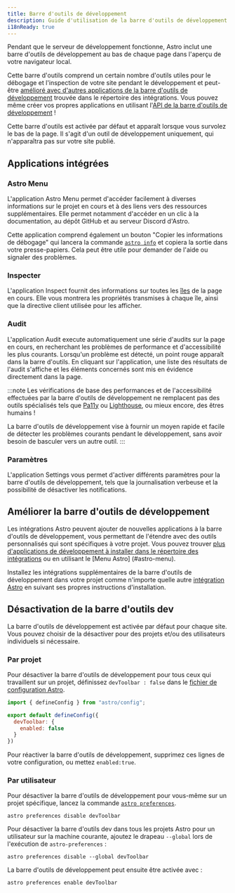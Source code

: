 ```yaml
---
title: Barre d'outils de développement
description: Guide d'utilisation de la barre d'outils de développement dans Astro
i18nReady: true
---
```


Pendant que le serveur de développement fonctionne, Astro inclut une barre d'outils de développement au bas de chaque page dans l'aperçu de votre navigateur local.

Cette barre d'outils comprend un certain nombre d'outils utiles pour le débogage et l'inspection de votre site pendant le développement et peut-être [amélioré avec d'autres applications de la barre d'outils de développement](#améliorer-la-barre-doutils-de-développement) trouvée dans le répertoire des intégrations. Vous pouvez même créer vos propres applications en utilisant l'[API de la barre d'outils de développement](/fr/reference/dev-toolbar-app-reference/) !

Cette barre d'outils est activée par défaut et apparaît lorsque vous survolez le bas de la page. Il s'agit d'un outil de développement uniquement, qui n'apparaîtra pas sur votre site publié.

## Applications intégrées

### Astro Menu

L'application Astro Menu permet d'accéder facilement à diverses informations sur le projet en cours et à des liens vers des ressources supplémentaires. Elle permet notamment d'accéder en un clic à la documentation, au dépôt GitHub et au serveur Discord d'Astro.

Cette application comprend également un bouton "Copier les informations de débogage" qui lancera la commande [`astro info`](/fr/reference/cli-reference/#astro-info) et copiera la sortie dans votre presse-papiers. Cela peut être utile pour demander de l'aide ou signaler des problèmes.

### Inspecter

L'application Inspect fournit des informations sur toutes les [îles](/fr/concepts/islands/) de la page en cours. Elle vous montrera les propriétés transmises à chaque île, ainsi que la directive client utilisée pour les afficher.

### Audit

L'application Audit execute automatiquement une série d'audits sur la page en cours, en recherchant les problèmes de performance et d'accessibilité les plus courants. Lorsqu'un problème est détecté, un point rouge apparaît dans la barre d'outils. En cliquant sur l'application, une liste des résultats de l'audit s'affiche et les éléments concernés sont mis en évidence directement dans la page.

:::note
Les vérifications de base des performances et de l'accessibilité effectuées par la barre d'outils de développement ne remplacent pas des outils spécialisés tels que [Pa11y](https://pa11y.org/) ou [Lighthouse](https://developers.google.com/web/tools/lighthouse), ou mieux encore, des êtres humains !

La barre d'outils de développement vise à fournir un moyen rapide et facile de détecter les problèmes courants pendant le développement, sans avoir besoin de basculer vers un autre outil.
:::

### Paramètres

L'application Settings vous permet d'activer différents paramètres pour la barre d'outils de développement, tels que la journalisation verbeuse et la possibilité de désactiver les notifications.

## Améliorer la barre d'outils de développement

Les intégrations Astro peuvent ajouter de nouvelles applications à la barre d'outils de développement, vous permettant de l'étendre avec des outils personnalisés qui sont spécifiques à votre projet. Vous pouvez trouver [plus d'applications de développement à installer dans le répertoire des intégrations](https://astro.build/integrations/?search=&categories%5B%5D=toolbar) ou en utilisant le [Menu Astro] (#astro-menu).

Installez les intégrations supplémentaires de la barre d'outils de développement dans votre projet comme n'importe quelle autre [intégration Astro](/fr/guides/integrations-guide/) en suivant ses propres instructions d'installation.

## Désactivation de la barre d'outils dev

La barre d'outils de développement est activée par défaut pour chaque site. Vous pouvez choisir de la désactiver pour des projets et/ou des utilisateurs individuels si nécessaire.

### Par projet

Pour désactiver la barre d'outils de développement pour tous ceux qui travaillent sur un projet, définissez `devToolbar : false` dans le [fichier de configuration Astro](/fr/reference/configuration-reference/#devtoolbarenabled).

```js title="astro.config.mjs" ins={4-6}
import { defineConfig } from "astro/config";

export default defineConfig({
  devToolbar: {
    enabled: false
  }
})
```

Pour réactiver la barre d'outils de développement, supprimez ces lignes de votre configuration, ou mettez `enabled:true`.

### Par utilisateur

Pour désactiver la barre d'outils de développement pour vous-même sur un projet spécifique, lancez la commande [`astro preferences`](/fr/reference/cli-reference/#astro-preferences).

```shell
astro preferences disable devToolbar
```

Pour désactiver la barre d'outils dev dans tous les projets Astro pour un utilisateur sur la machine courante, ajoutez le drapeau `--global` lors de l'exécution de `astro-preferences` :

```shell
astro preferences disable --global devToolbar
```

La barre d'outils de développement peut ensuite être activée avec :

```shell
astro preferences enable devToolbar
```
